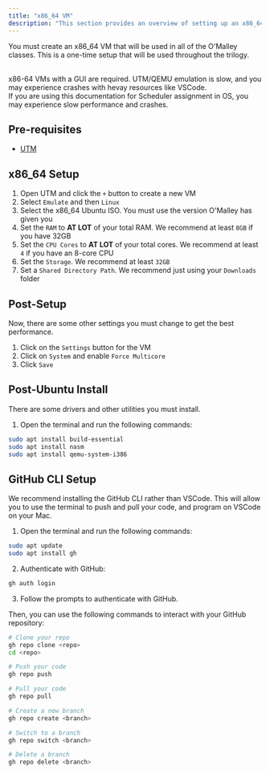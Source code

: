 ```yaml
---
title: "x86_64 VM"
description: "This section provides an overview of setting up an x86_64 VM."
---
```


You must create an x86_64 VM that will be used in all of the O'Malley classes. This is a one-time setup that will be used throughout the trilogy.

<br />

<Note title="Important" type="warning">
    x86-64 VMs with a GUI are required. UTM/QEMU emulation is slow, and you may experience crashes with hevay resources like VSCode.
</Note>

<br />

<Note title="Performance Warning" type="warning">
    If you are using this documentation for Scheduler assignment in OS, you may experience slow performance and crashes.
</Note>

## Pre-requisites

- [UTM](https://mac.getutm.app/)

## x86_64 Setup

1. Open UTM and click the `+` button to create a new VM
2. Select `Emulate` and then `Linux`
3. Select the x86_64 Ubuntu ISO. You must use the version O'Malley has given you
3. Set the `RAM` to **AT LOT** of your total RAM. We recommend at least `8GB` if you have 32GB
4. Set the `CPU Cores` to **AT LOT** of your total cores. We recommend at least `4` if you have an 8-core CPU
5. Set the `Storage`. We recommend at least `32GB`
6. Set a `Shared Directory Path`. We recommend just using your `Downloads` folder

## Post-Setup

Now, there are some other settings you must change to get the best performance.

1. Click on the `Settings` button for the VM
2. Click on `System` and enable `Force Multicore`
3. Click `Save`

## Post-Ubuntu Install

There are some drivers and other utilities you must install.

1. Open the terminal and run the following commands:

```bash
sudo apt install build-essential
sudo apt install nasm
sudo apt install qemu-system-i386
```

## GitHub CLI Setup

We recommend installing the GitHub CLI rather than VSCode. This will allow you to use the terminal to push and pull your code, and program on VSCode on your Mac.

1. Open the terminal and run the following commands:

```bash
sudo apt update
sudo apt install gh
```

2. Authenticate with GitHub:

```bash
gh auth login
```

3. Follow the prompts to authenticate with GitHub.

Then, you can use the following commands to interact with your GitHub repository:

```bash
# Clone your repo
gh repo clone <repo>
cd <repo>

# Push your code
gh repo push

# Pull your code
gh repo pull

# Create a new branch
gh repo create <branch>

# Switch to a branch
gh repo switch <branch>

# Delete a branch
gh repo delete <branch>
```
